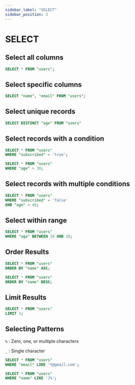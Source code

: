 ```yaml
---
sidebar_label: "SELECT"
sidebar_position: 3
---
```


# SELECT

## Select all columns

```sql
SELECT * FROM "users";
```

## Select specific columns

```sql
SELECT "name", "email" FROM "users";
```

## Select unique records

```sql
SELECT DISTINCT "age" FROM "users"
```

## Select records with a condition

```sql
SELECT * FROM "users"
WHERE "subscribed" = 'true';
```

```sql
SELECT * FROM "users"
WHERE "age" > 30;
```

## Select records with multiple conditions

```sql
SELECT * FROM "users"
WHERE "subscribed" = 'false'
AND "age" < 40;
```

## Select within range

```sql
SELECT * FROM "users"
WHERE "age" BETWEEN 18 AND 30;
```

## Order Results

```sql
SELECT * FROM "users"
ORDER BY "name" ASC;
```

```sql
SELECT * FROM "users"
ORDER BY "name" DESC;
```

## Limit Results

```sql
SELECT * FROM "users"
LIMIT 3;
```

## Selecting Patterns

`%` : Zero, one, or multiple characters

`_` : Single character

```sql
SELECT * FROM "users"
WHERE "email" LIKE '%@gmail.com';
```

```sql
SELECT * FROM "users"
WHERE "name" LIKE 'J%';
```
